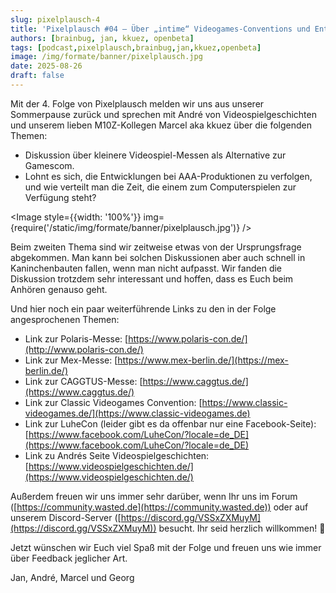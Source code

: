 ---
slug: pixelplausch-4
title: 'Pixelplausch #04 – Über „intime“ Videogames-Conventions und Entwicklungen bei AAA-Produktionen'
authors: [brainbug, jan, kkuez, openbeta]
tags: [podcast,pixelplausch,brainbug,jan,kkuez,openbeta]
image: /img/formate/banner/pixelplausch.jpg
date: 2025-08-26
draft: false
---


Mit der 4. Folge von Pixelplausch melden wir uns aus unserer Sommerpause zurück und sprechen mit André von Videospielgeschichten und unserem lieben M10Z-Kollegen Marcel aka kkuez über die folgenden Themen:

- Diskussion über kleinere Videospiel-Messen als Alternative zur Gamescom.
- Lohnt es sich, die Entwicklungen bei AAA-Produktionen zu verfolgen, und wie verteilt man die Zeit, die einem zum Computerspielen zur Verfügung steht?

<Image style={{width: '100%'}} img={require('/static/img/formate/banner/pixelplausch.jpg')} />

<!--truncate-->

Beim zweiten Thema sind wir zeitweise etwas von der Ursprungsfrage abgekommen. Man kann bei solchen Diskussionen aber auch schnell in Kaninchenbauten fallen, wenn man nicht aufpasst. Wir fanden die Diskussion trotzdem sehr interessant und hoffen, dass es Euch beim Anhören genauso geht.

Und hier noch ein paar weiterführende Links zu den in der Folge angesprochenen Themen:

- Link zur Polaris-Messe: [https://www.polaris-con.de/](http://www.polaris-con.de/)
- Link zur Mex-Messe: [https://www.mex-berlin.de/](https://mex-berlin.de/)
- Link zur CAGGTUS-Messe: [https://www.caggtus.de/](https://www.caggtus.de/)
- Link zur Classic Videogames Convention: [https://www.classic-videogames.de/](https://www.classic-videogames.de)
- Link zur LuheCon (leider gibt es da offenbar nur eine Facebook-Seite): [https://www.facebook.com/LuheCon/?locale=de_DE](https://www.facebook.com/LuheCon/?locale=de_DE)
- Link zu Andrés Seite Videospielgeschichten: [https://www.videospielgeschichten.de/](https://www.videospielgeschichten.de/)

Außerdem freuen wir uns immer sehr darüber, wenn Ihr uns im Forum ([https://community.wasted.de](https://community.wasted.de)) oder auf unserem Discord-Server ([https://discord.gg/VSSxZXMuyM](https://discord.gg/VSSxZXMuyM)) besucht. Ihr seid herzlich willkommen! 🙂

Jetzt wünschen wir Euch viel Spaß mit der Folge und freuen uns wie immer über Feedback jeglicher Art.

Jan, André, Marcel und Georg

<ReactPlayer
    width="100%"
    height="50px"
    controls
    src='https://m10z.picnotes.de/Pixelplausch/Pixelplausch_004.mp3'
/>
